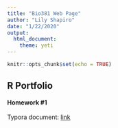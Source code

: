 ```yaml
---
title: "Bio381 Web Page"
author: "Lily Shapiro"
date: "1/22/2020"
output: 
  html_document: 
    theme: yeti
---
```


```r
knitr::opts_chunk$set(echo = TRUE)
```

## R Portfolio 

**Homework #1**     
<br/>
Typora document:
[link](Practice.html)



